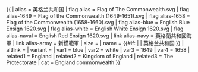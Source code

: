 {{ {{{1<noinclude>|country showdata</noinclude>}}}
| alias = 英格兰共和国
| flag alias = Flag of The Commonwealth.svg
| flag alias-1649 = Flag of the Commonwealth (1649-1651).svg
| flag alias-1658 = Flag of the Commonwealth (1658-1660).svg
| flag alias-blue = English Blue Ensign 1620.svg
| flag alias-white = English White Ensign 1620.svg
| flag alias-naval = English Red Ensign 1620.svg
| link alias-navy = 英格蘭共和國海軍
| link alias-army = 新模範軍
| size = {{{size|}}}
| name = {{#if: {{{name|}}} | {{{name|}}} | 英格兰共和国 }}
| altlink = {{{altlink|}}}
| variant = {{{variant|}}}
<noinclude>
| var1 = blue
| var2 = white
| var3 = 1649
| var4 = 1658
| related1 = England
| related2 = Kingdom of England
| related3 = The Protectorate
| cat = England commonwealth
</noinclude>
}}